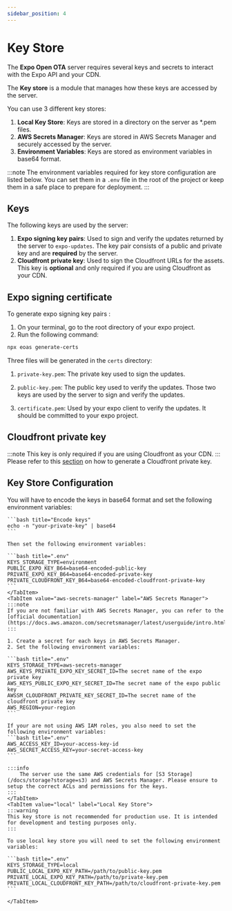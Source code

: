```yaml
---
sidebar_position: 4
---
```


# Key Store



The **Expo Open OTA** server requires several keys and secrets to interact with the Expo API and your CDN.

The **Key store** is a module that manages how these keys are accessed by the server.

You can use 3 different key stores:
1. **Local Key Store**: Keys are stored in a directory on the server as *.pem files.
2. **AWS Secrets Manager**: Keys are stored in AWS Secrets Manager and securely accessed by the server.
3. **Environment Variables**: Keys are stored as environment variables in base64 format.

:::note
The environment variables required for key store configuration are listed below. You can set them in a `.env` file in the root of the project or keep them in a safe place to prepare for deployment.
:::

## Keys

The following keys are used by the server:
1. **Expo signing key pairs**: Used to sign and verify the updates returned by the server to `expo-updates`. The key pair consists of a public and private key and are **required** by the server.
2. **Cloudfront private key**: Used to sign the Cloudfront URLs for the assets. This key is **optional** and only required if you are using Cloudfront as your CDN.

## Expo signing certificate

To generate expo signing key pairs :
1. On your terminal, go to the root directory of your expo project.
2. Run the following command:

```bash title="cd ./my-expo-project"
npx eoas generate-certs
```

Three files will be generated in the `certs` directory:
1. `private-key.pem`: The private key used to sign the updates.
2. `public-key.pem`: The public key used to verify the updates.
Those two keys are used by the server to sign and verify the updates.

3. `certificate.pem`: Used by your expo client to verify the updates. It should be committed to your expo project.

## Cloudfront private key

:::note
This key is only required if you are using Cloudfront as your CDN.
:::
Please refer to this [section](/docs/cdn/cloudfront#generate-key-pair) on how to generate a Cloudfront private key.

## Key Store Configuration

<Tabs queryString="keyStore" defaultValue="environment">
    <TabItem value="environment" label="Environment Variables" default>
    You will have to encode the keys in base64 format and set the following environment variables:

    ```bash title="Encode keys"
    echo -n "your-private-key" | base64
    ```

    Then set the following environment variables:

    ```bash title=".env"
    KEYS_STORAGE_TYPE=environment
    PUBLIC_EXPO_KEY_B64=base64-encoded-public-key
    PRIVATE_EXPO_KEY_B64=base64-encoded-private-key
    PRIVATE_CLOUDFRONT_KEY_B64=base64-encoded-cloudfront-private-key
    ```
    </TabItem>
    <TabItem value="aws-secrets-manager" label="AWS Secrets Manager">
    :::note
    If you are not familiar with AWS Secrets Manager, you can refer to the [official documentation](https://docs.aws.amazon.com/secretsmanager/latest/userguide/intro.html).
    :::

    1. Create a secret for each keys in AWS Secrets Manager.
    2. Set the following environment variables:

    ```bash title=".env"
    KEYS_STORAGE_TYPE=aws-secrets-manager
    AWS_KEYS_PRIVATE_EXPO_KEY_SECRET_ID=The secret name of the expo private key
    AWS_KEYS_PUBLIC_EXPO_KEY_SECRET_ID=The secret name of the expo public key
    AWSSM_CLOUDFRONT_PRIVATE_KEY_SECRET_ID=The secret name of the cloudfront private key
    AWS_REGION=your-region
    ```

    If your are not using AWS IAM roles, you also need to set the following environment variables:
    ```bash title=".env"
    AWS_ACCESS_KEY_ID=your-access-key-id
    AWS_SECRET_ACCESS_KEY=your-secret-access-key
    ```

    :::info
        The server use the same AWS credentials for [S3 Storage](/docs/storage?storage=s3) and AWS Secrets Manager. Please ensure to setup the correct ACLs and permissions for the keys.
    :::
    </TabItem>
    <TabItem value="local" label="Local Key Store">
    :::warning
    This key store is not recommended for production use. It is intended for development and testing purposes only.
    :::

    To use local key store you will need to set the following environment variables:

    ```bash title=".env"
    KEYS_STORAGE_TYPE=local
    PUBLIC_LOCAL_EXPO_KEY_PATH=/path/to/public-key.pem
    PRIVATE_LOCAL_EXPO_KEY_PATH=/path/to/private-key.pem
    PRIVATE_LOCAL_CLOUDFRONT_KEY_PATH=/path/to/cloudfront-private-key.pem
    ```

    </TabItem>
</Tabs>

